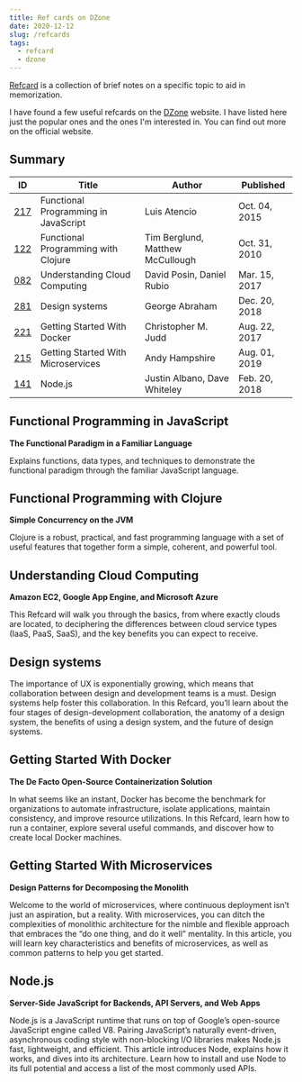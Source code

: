 ```yaml
---
title: Ref cards on DZone
date: 2020-12-12
slug: /refcards
tags:
  - refcard
  - dzone
---
```


[Refcard](https://en.wikipedia.org/wiki/Reference_card) is a collection of brief notes on a specific topic to aid in memorization.

I have found a few useful refcards on the [DZone](https://dzone.com/refcardz) website.
I have listed here just the popular ones and the ones I'm interested in. You can find out more on the official website.

## Summary
ID | Title | Author | Published
---|-------|--------|----------
[217](https://dzone.com/refcardz/functional-programming-with-javascript?chapter=1) | Functional Programming in JavaScript | Luis Atencio | Oct. 04, 2015
[122](https://dzone.com/refcardz/functional-programming-clojure?chapter=1) | Functional Programming with Clojure | Tim Berglund, Matthew McCullough | Oct. 31, 2010
[082](https://dzone.com/refcardz/getting-started-cloud) | Understanding Cloud Computing | David Posin, Daniel Rubio | Mar. 15, 2017
[281](https://dzone.com/refcardz/design-systems-1) | Design systems | George Abraham | Dec. 20, 2018
[221](https://dzone.com/refcardz/getting-started-with-docker-1) | Getting Started With Docker | Christopher M. Judd | Aug. 22, 2017
[215](https://dzone.com/refcardz/getting-started-with-microservices) | Getting Started With Microservices | Andy Hampshire | Aug. 01, 2019
[141](https://dzone.com/refcardz/nodejs?chapter=1) | Node.js | Justin Albano, Dave Whiteley | Feb. 20, 2018

## Functional Programming in JavaScript
**The Functional Paradigm in a Familiar Language**

Explains functions, data types, and techniques to demonstrate the functional paradigm through the familiar JavaScript language.

## Functional Programming with Clojure
**Simple Concurrency on the JVM**

Clojure is a robust, practical, and fast programming language with a set of useful features that together form a simple, coherent, and powerful tool.

## Understanding Cloud Computing
**Amazon EC2, Google App Engine, and Microsoft Azure**

This Refcard will walk you through the basics, from where exactly clouds are located, to deciphering the differences between cloud service types (IaaS, PaaS, SaaS), and the key benefits you can expect to receive.

## Design systems
The importance of UX is exponentially growing, which means that collaboration between design and development teams is a must. Design systems help foster this collaboration. In this Refcard, you’ll learn about the four stages of design-development collaboration, the anatomy of a design system, the benefits of using a design system, and the future of design systems.

## Getting Started With Docker
**The De Facto Open-Source Containerization Solution**

In what seems like an instant, Docker has become the benchmark for organizations to automate infrastructure, isolate applications, maintain consistency, and improve resource utilizations. In this Refcard, learn how to run a container, explore several useful commands, and discover how to create local Docker machines.

## Getting Started With Microservices
**Design Patterns for Decomposing the Monolith**

Welcome to the world of microservices, where continuous deployment isn’t just an aspiration, but a reality. With microservices, you can ditch the complexities of monolithic architecture for the nimble and flexible approach that embraces the “do one thing, and do it well” mentality. In this article, you will learn key characteristics and benefits of microservices, as well as common patterns to help you get started.

## Node.js
**Server-Side JavaScript for Backends, API Servers, and Web Apps**

Node.js is a JavaScript runtime that runs on top of Google’s open-source JavaScript engine called V8. Pairing JavaScript’s naturally event-driven, asynchronous coding style with non-blocking I/O libraries makes Node.js fast, lightweight, and efficient. This article introduces Node, explains how it works, and dives into its architecture. Learn how to install and use Node to its full potential and access a list of the most commonly used APIs.
